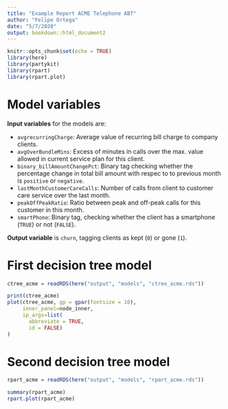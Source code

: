 ```yaml
---
title: "Example Report ACME Telephone ABT"
author: "Felipe Ortega"
date: "5/7/2020"
output: bookdown::html_document2
---
```


```r
knitr::opts_chunk$set(echo = TRUE)
library(here)
library(partykit)
library(rpart)
library(rpart.plot)
```

# Model variables

**Input variables** for the models are:

* `avgrecurringCharge`: Average value of recurring bill charge to company clients.
* `avgOverBundleMins`: Excess of minutes in calls over the max. value allowed in
current service plan for this client.
* `binary_billAmountChangePct`: Binary tag checking whether the percentage change
in total bill amount with respec to to previous month is `positive` or `negative`.
* `lastMonthCustomerCareCalls`: Number of calls from client to customer care
service over the last month.
* `peakOffPeakRatio`: Ratio between peak and off-peak calls for this customer in
this month.
* `smartPhone`: Binary tag, checking whether the client has a smartphone (`TRUE`)
or not (`FALSE`).

**Output variable** is `churn`, tagging clients as kept (`0`) or gone (`1`).

# First decision tree model

```r
ctree_acme = readRDS(here("output", "models", "ctree_acme.rds"))

print(ctree_acme)
plot(ctree_acme, gp = gpar(fontsize = 10),
     inner_panel=node_inner,
     ip_args=list(
       abbreviate = TRUE, 
       id = FALSE)
)
```


# Second decision tree model

```r
rpart_acme = readRDS(here("output", "models", "rpart_acme.rds"))

summary(rpart_acme)
rpart.plot(rpart_acme)
```

